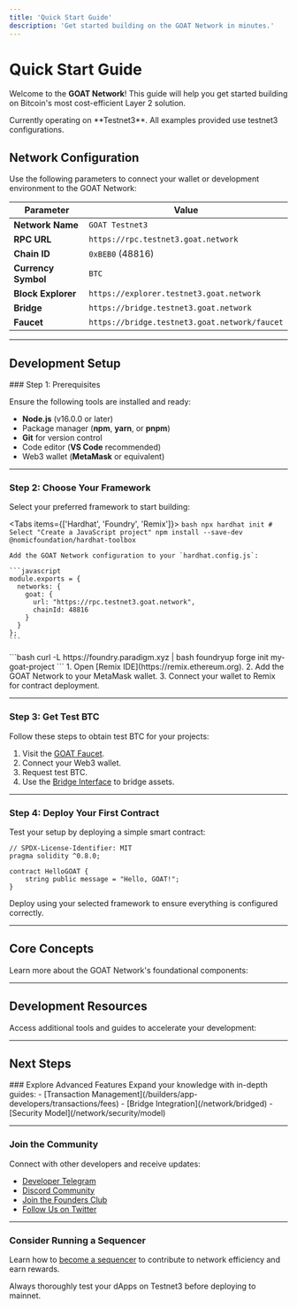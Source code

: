 ```yaml
---
title: 'Quick Start Guide'
description: 'Get started building on the GOAT Network in minutes.'
---
```



# Quick Start Guide

Welcome to the **GOAT Network**! This guide will help you get started building on Bitcoin's most cost-efficient Layer 2 solution.

<Callout type="info">
  Currently operating on **Testnet3**. All examples provided use testnet3 configurations. 
</Callout>

## Network Configuration

Use the following parameters to connect your wallet or development environment to the GOAT Network:

| Parameter           | Value                                        |
|---------------------|----------------------------------------------|
| **Network Name**    | `GOAT Testnet3`                              |
| **RPC URL**         | `https://rpc.testnet3.goat.network`          |
| **Chain ID**        | `0xBEB0` (48816)                             |
| **Currency Symbol** | `BTC`                                        |
| **Block Explorer**  | `https://explorer.testnet3.goat.network`     |
| **Bridge**          | `https://bridge.testnet3.goat.network`       |
| **Faucet**          | `https://bridge.testnet3.goat.network/faucet`|

---

## Development Setup

<Steps>
### Step 1: Prerequisites

Ensure the following tools are installed and ready:

- **Node.js** (v16.0.0 or later)
- Package manager (**npm**, **yarn**, or **pnpm**)
- **Git** for version control
- Code editor (**VS Code** recommended)
- Web3 wallet (**MetaMask** or equivalent)

---

### Step 2: Choose Your Framework

Select your preferred framework to start building:

<Tabs items={['Hardhat', 'Foundry', 'Remix']}>
  <Tab title="Hardhat">
    ```bash
    npx hardhat init
    # Select "Create a JavaScript project"
    npm install --save-dev @nomicfoundation/hardhat-toolbox
    ```

    Add the GOAT Network configuration to your `hardhat.config.js`:

    ```javascript
    module.exports = {
      networks: {
        goat: {
          url: "https://rpc.testnet3.goat.network",
          chainId: 48816
        }
      }
    };
    ```
  </Tab>
  <Tab title="Foundry">
    ```bash
    curl -L https://foundry.paradigm.xyz | bash
    foundryup
    forge init my-goat-project
    ```
  </Tab>
  <Tab title="Remix">
    1. Open [Remix IDE](https://remix.ethereum.org).
    2. Add the GOAT Network to your MetaMask wallet.
    3. Connect your wallet to Remix for contract deployment.
  </Tab>
</Tabs>

---

### Step 3: Get Test BTC

Follow these steps to obtain test BTC for your projects:

1. Visit the [GOAT Faucet](https://bridge.testnet3.goat.network/faucet).
2. Connect your Web3 wallet.
3. Request test BTC.
4. Use the [Bridge Interface](https://bridge.testnet3.goat.network) to bridge assets.

---

### Step 4: Deploy Your First Contract

Test your setup by deploying a simple smart contract:

```solidity
// SPDX-License-Identifier: MIT
pragma solidity ^0.8.0;

contract HelloGOAT {
    string public message = "Hello, GOAT!";
}
```

Deploy using your selected framework to ensure everything is configured correctly.
</Steps>

---

## Core Concepts

Learn more about the GOAT Network's foundational components:

<Cards>
  <Card 
    title="Bitcoin Layer 2" 
    href="/network/concepts/bitcoin"
    description="Leverage Bitcoin's security with Layer 2 efficiency."
  />
  <Card 
    title="ZKM Infrastructure" 
    href="/network/concepts/ZKM"
    description="Dive into the zkVM-powered infrastructure that drives scalability."
  />
  <Card 
    title="Optimistic Challenge Protocol" 
    href="/network/concepts/ocp"
    description="Ensure trust through optimistic validation."
  />
</Cards>

---

## Development Resources

Access additional tools and guides to accelerate your development:

<Cards>
  <Card 
    title="Technical Whitepaper" 
    href="https://drive.google.com/file/d/1U-thxS4DRfSTOsLxC2ezQNk1KNrrLBd3/view"
    description="Dive deep into the GOAT Network's technical architecture."
  />
  <Card 
    title="Smart Contract Guide" 
    href="/builders/app-developers/contracts/solidity"
    description="Learn to write and deploy smart contracts effectively."
  />
  <Card 
    title="Bridge Integration" 
    href="/network/bridged"
    description="Integrate seamless asset transfers between layers."
  />
  <Card 
    title="Security Best Practices" 
    href="/network/security/model"
    description="Follow essential guidelines to secure your contracts."
  />
</Cards>

---

## Next Steps

<Steps>
### Explore Advanced Features
Expand your knowledge with in-depth guides:
- [Transaction Management](/builders/app-developers/transactions/fees)
- [Bridge Integration](/network/bridged)
- [Security Model](/network/security/model)

---

### Join the Community
Connect with other developers and receive updates:
- [Developer Telegram](https://t.me/+5JwHzveSo4IxMGY5)
- [Discord Community](https://discord.gg/goatnetwork)
- [Join the Founders Club](https://founders.goat.network/)
- [Follow Us on Twitter](https://twitter.com/GOATRollup)

---

### Consider Running a Sequencer
Learn how to [become a sequencer](/builders/sequencers/overview) to contribute to network efficiency and earn rewards.
</Steps>

<Callout type="warning">
  Always thoroughly test your dApps on Testnet3 before deploying to mainnet.
</Callout>

